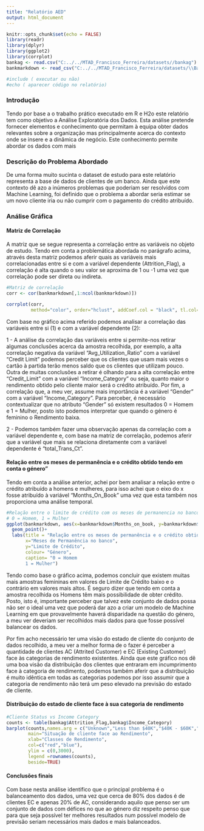 ```yaml
---
title: "Relatório AED"
output: html_document
---
```


```r
knitr::opts_chunk$set(echo = FALSE)
library(readr)
library(dplyr)
library(ggplot2)
library(corrplot)
bankag <- read.csv("C:../../MTAD_Francisco_Ferreira/datasets//bankag")
bankmarkdown <- read_csv("C:../../MTAD_Francisco_Ferreira/datasets/\\Bank_markdown")

#include ( executar ou não)
#echo ( aparecer código no relatório)
```

### Introdução

Tendo por base a o trabalho prático executado em R e H2o este relatório tem como objetivo a Análise Exploratória dos Dados. Esta análise pretende fornecer elementos e conhecimento que permitam à equipa obter dados relevantes sobre a organização mas principalmente acerca do contexto onde se insere e a dinâmica de negócio. Este conhecimento permite abordar os dados com mais 

### Descrição do Problema Abordado

De uma forma muito sucinta o dataset de estudo para este relatório representa a base de dados de clientes de um banco. Ainda que este contexto dê azo a inúmeros problemas que poderiam ser resolvidos com Machine Learning, foi definido que o problema a abordar seria estimar se um novo cliente iria ou não cumprir com o pagamento do crédito atribuído.

### Análise Gráfica

#### Matriz de Correlação

A matriz que se segue representa a correlação entre as variáveis no objeto de estudo. Tendo em conta a problemática abordada no parágrafo acima, através desta matriz podemos aferir quais as variáveis mais correlacionadas entre si e com a variável dependente (Attrition_Flag), a correlação é alta quando o seu valor se aproxima de 1 ou -1 uma vez que correlação pode ser direta ou indireta.


```r
#Matriz de correlação
corr <- cor(bankmarkdown[,1:ncol(bankmarkdown)])

corrplot(corr,
         method="color", order="hclust", addCoef.col = "black", tl.col="black", tl.srt=45, tl.cex=0.7, number.cex=0.5, number.digits=2)
```


Com base no gráfico acima referido podemos analisar a correlação das variáveis entre si (1) e com a variável dependente (2):

1 - A análise da correlação das variáveis entre si permite-nos retirar algumas conclusões acerca da amostra recolhida, por exemplo, a alta correlação negativa da variável “Avg_Utilization_Ratio” com a variável “Credit Limit” podemos perceber que os clientes que usam mais vezes o cartão à partida terão menos saldo que os clientes que utilizam pouco. Outra de muitas conclusões a retirar é olhando para a alta correlação entre “Credit_Limit” com a variável “Income_Category” ou seja, quanto maior o rendimento obtido pelo cliente maior será o crédito atribuído.
Por fim, a correlação que, a meu ver, assume mais importância é a variável “Gender” com a variável “Income_Category”. Para perceber, é necessário contextualizar que no atributo “Gender” só existem resultados 0 = Homem e 1 = Mulher, posto isto podemos interpretar que quando o género é feminino o Rendimento baixa.

2 - Podemos também fazer uma observação apenas da correlação com a variável dependente e, com base na matriz de correlação, podemos aferir que a variável que mais se relaciona diretamente com a variável dependente é “total_Trans_Ct”.


#### Relação entre os meses de permanência e o crédito obtido tendo em conta o género"

Tendo em conta a análise anterior, achei por bem analisar a relação entre o crédito atribuído a homens e mulheres, para isso achei que o eixo do x fosse atribuído à variável "Months_On_Book" uma vez que esta também nos proporciona uma análise temporal.


```r

#Relação entre o limite de crédito com os meses de permanencia no banco bem como o genero
# 0 = Homem, 1 = Mulher 
ggplot(bankmarkdown, aes(x=bankmarkdown$Months_on_book, y=bankmarkdown$Credit_Limit, colour=factor(bankmarkdown$Gender))) +
  geom_point()+ 
  labs(title = "Relação entre os meses de permanência e o crédito obtido, face ao género", 
       x="Meses de Permanência no banco", 
       y="Limite de Crédito",
       colour= "Género",
       caption= "0 = Homem
       1 = Mulher") 
```

Tendo como base o gráfico acima, podemos concluir que existem muitas mais amostras femininas em valores de Limite de Crédito baixo e o contrário em valores mais altos. É seguro dizer que tendo em conta a amostra recolhida os Homens têm mais possibilidade de obter crédito. Posto, isto é, importante perceber que talvez este conjunto de dados possa não ser o ideal uma vez que poderá dar azo a criar um modelo de Machine Learning em que provavelmente haverá disparidade na questão do género, a meu ver deveriam ser recolhidos mais dados para que fosse possível balancear os dados.



Por fim acho necessário ter uma visão do estado de cliente do conjunto de dados recolhido, a meu ver a melhor forma de o fazer é perceber a quantidade de clientes AC (Attrited Customer) e EC (Existing Customer) face às categorias de rendimento existentes.
Ainda que este gráfico nos dê uma boa visão da distribuição dos clientes que entraram em incumprimento face à categoria de rendimento, podemos também aferir que a distribuição é muito idêntica em todas as categorias podemos por isso assumir que a categoria de rendimento não terá um peso elevado na previsão do estado de cliente.

#### Distribuição do estado de cliente face à sua categoria de rendimento

```r
#Cliente Status vs Income Category
counts <- table(bankag$Attrition_Flag,bankag$Income_Category)
barplot(counts,names.arg = c("Unknown","Less than $40K","$40K - $60K","$60K - $80K","$80K - $120K","$120K +"),cex.names = 0.7,
        main="Situação de cliente face ao Rendimento",
        xlab="Classes de Rendimento", 
        col=c("red","blue"),
        ylim = c(0,3000),
        legend =rownames(counts),
        beside=TRUE)
```

#### Conclusões finais 

Com base nesta análise identifico que o principal problema é o balanceamento dos dados, uma vez que cerca de 80% dos dados é de clientes EC e apenas 20% de AC, considerando aquilo que penso ser um conjunto de dados com défices no que ao género diz respeito penso que para que seja possível ter melhores resultados num possível modelo de previsão seriam necessários mais dados e mais balanceados.
